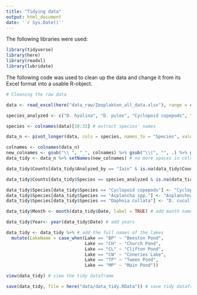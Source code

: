 ```yaml
---
title: "Tidying data"
output: html_document
date: '`r Sys.Date()`'
---
```


The following libraries were used:

```r
library(tidyverse)
library(here)
library(readxl)
library(lubridate)
```

The following code was used to clean up the data and change it from its Excel format into a usable R-object.

```r
# Cleaning the raw data

data <- read_excel(here("data_raw/Zooplakton_all_data.xlsx"), range = cell_cols("A:AH")) %>% select(-"Counts") # load data

species_analyzed <- c("D. hyalina", "D. pulex", "Cyclopoid copepods", "B. longirostris", "A. quadrangularis", "Diaptomus") # species analyzed by Kailin Hu

species <- colnames(data)[10:33] # extract species' names

data_n <- pivot_longer(data, cols = species, names_to = "Species", values_to = "Counts") # make species a variable

colnames <- colnames(data_n)
new_colnames <- gsub("\\ ", "_", colnames) %>% gsub("\\(", "", .) %>% gsub("\\)", "", .)
data_tidy <- data_n %>% setNames(new_colnames) # no more spaces in column names

data_tidy$Counts[data_tidy$Analyzed_by == "Iain" & is.na(data_tidy$Counts) & data_tidy$Species != "A. quadrangularis" & data_tidy$Species != "Diaptomus"] <- 0 # change NA to 0 where applicable

data_tidy$Counts[data_tidy$Species == species_analyzed & is.na(data_tidy$Counts)] <- 0 # change NA to 0 where applicable

data_tidy$Species[data_tidy$Species == "Cyclopoid copepods"] <- "Cyclops" # change species name
data_tidy$Species[data_tidy$Species == "Asplancha spp."] <- "Asplanchna" # change species name
data_tidy$Species[data_tidy$Species == "Daphnia cullata"] <- "D. cucullata" # change species name

data_tidy$Month <- month(data_tidy$Date, label = TRUE) # add month names

data_tidy$Year<- year(data_tidy$Date) # add years

data_tidy <- data_tidy %>% # add the full names of the lakes
  mutate(LakeName = case_when(Lake == "BP" ~ "Beeston Pond",
                              Lake == "CH" ~ "Church Pond",
                              Lake == "CL" ~ "Clifton Pond",
                              Lake == "CN" ~ "Coneries Lake",
                              Lake == "TP" ~ "Tween Pond",
                              Lake == "MP" ~ "Main Pond"))

view(data_tidy) # view the tidy dataframe

save(data_tidy, file = here("data/data_tidy.RData")) # save tidy dataframe so it can be used for all future analyses
```